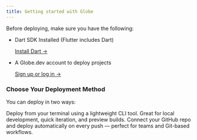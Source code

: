 ```yaml
---
title: Getting started with Globe
---
```


Before deploying, make sure you have the following:

- Dart SDK Installed (Flutter includes Dart)

  [Install Dart →](https://dart.dev/get-dart)

- A Globe.dev account to deploy projects

  [Sign up or log in →](https://globe.dev/login)

### Choose Your Deployment Method

You can deploy in two ways:

<CardGroup>
  <Card title="Globe CLI" href="/getting-started/environment-setup/globe-cli">
    Deploy from your terminal using a lightweight CLI tool. Great for local
    development, quick iteration, and preview builds.
  </Card>
  <Card
    title="GitHub Integration"
    href="/getting-started/environment-setup/github"
  >
    Connect your GitHub repo and deploy automatically on every push — perfect
    for teams and Git-based workflows.
  </Card>
</CardGroup>

